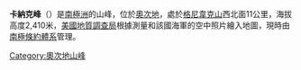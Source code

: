 {{coord|79|16|S|158|30|E|source:GNIS|display=title}}

'''卡納克峰'''（{{lang-en|Kanak Peak}}）是[[南極洲|南極洲]]的山峰，位於[[奧次地|奧次地]]，處於[[格尼韋克山|格尼韋克山]]西北面11公里，海拔高度2,410米，[[美國地質調查局|美國地質調查局]]根據測量和該國海軍的空中照片繪入地圖，現時由[[南極條約體系|南極條約體系]]管理。

{{DEFAULTSORT:Kanak Peak}}
[[Category:奧次地山峰|Category:奧次地山峰]]


{{OatesLand-geo-stub}}